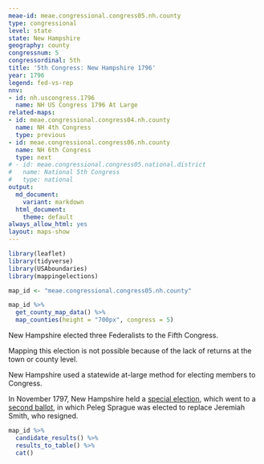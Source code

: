```yaml
---
meae-id: meae.congressional.congress05.nh.county
type: congressional
level: state
state: New Hampshire
geography: county
congressnum: 5
congressordinal: 5th
title: '5th Congress: New Hampshire 1796'
year: 1796
legend: fed-vs-rep
nnv:
- id: nh.uscongress.1796
  name: NH US Congress 1796 At Large
related-maps:
- id: meae.congressional.congress04.nh.county
  name: NH 4th Congress
  type: previous
- id: meae.congressional.congress06.nh.county
  name: NH 6th Congress
  type: next
# - id: meae.congressional.congress05.national.district
#   name: National 5th Congress
#   type: national
output:
  md_document:
    variant: markdown
  html_document:
    theme: default
always_allow_html: yes
layout: maps-show
---
```


```r
library(leaflet)
library(tidyverse)
library(USAboundaries)
library(mappingelections)

map_id <- "meae.congressional.congress05.nh.county"
```

<div class="map">

```r
map_id %>%
  get_county_map_data() %>% 
  map_counties(height = "700px", congress = 5)
```

</div>

New Hampshire elected three Federalists to the Fifth Congress.

Mapping this election is not possible because of the lack of returns at the town or county level.
 
New Hampshire used a statewide at-large method for electing members to Congress.

In November 1797, New Hampshire held a [special election](https://elections.lib.tufts.edu/catalog/tufts:nh.uscongress.special.1797), which went to a [second ballot](https://elections.lib.tufts.edu/catalog/tufts:nh.uscongress.special.2.1797), in which Peleg Sprague was elected to replace Jeremiah Smith, who resigned.

<div class="results-table">

```r
map_id %>%
  candidate_results() %>%
  results_to_table() %>%
  cat()
```

</div>
